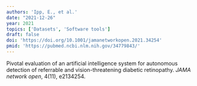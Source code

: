 ```yaml
---
authors: 'Ipp, E., et al.'
date: "2021-12-26"
year: 2021
topics: ['Datasets', 'Software tools']
draft: false
doi: 'https://doi.org/10.1001/jamanetworkopen.2021.34254'
pmid: 'https://pubmed.ncbi.nlm.nih.gov/34779843/'
---
```


Pivotal evaluation of an artificial intelligence system for autonomous detection of referrable and vision-threatening diabetic retinopathy.
*JAMA network open*, 4(11), e2134254.